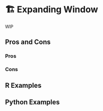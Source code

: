 # 🏗️ Expanding Window {#sec-time-series-expanding-window}

WIP

## Pros and Cons

### Pros

### Cons

## R Examples

## Python Examples

